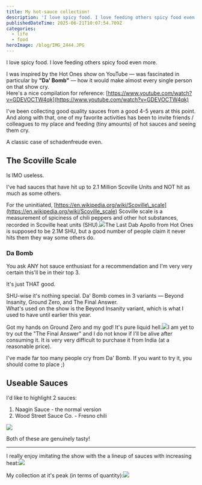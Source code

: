 ```yaml
---
title: My hot-sauce collection!
description: 'I love spicy food. I love feeding others spicy food even more. '
publishedDateTime: 2025-06-21T10:07:54.709Z
categories:
  - life
  - food
heroImage: /blog/IMG_2444.JPG
---
```


I love spicy food. I love feeding others spicy food even more. 

I was inspired by the Hot Ones show on YouTube — was fascinated in particular by **"Da' Bomb"** — how it would make almost every single person on that show cry.\
Here's a nice compilation for reference: [https://www.youtube.com/watch?v=GDEVOCTW4qk](https://www.youtube.com/watch?v=GDEVOCTW4qk)

I've been collecting good quality sauces from a good 4-5 years at this point. And along with that, one of my favorite activities has been to invite friends / colleagues to my place and feeding (tiny amounts) of hot sauces and seeing them cry.

A classic case of schadenfreude even.

## The Scoville Scale

Is IMO useless.

I've had sauces that have hit up to 2.1 Million Scoville Units and NOT hit as much as some others.

For the uninitiated, [https://en.wikipedia.org/wiki/Scoville\_scale](https://en.wikipedia.org/wiki/Scoville_scale) Scoville scale is a measurement of spiciness of chili peppers and other hot substances, recorded in Scoville heat units (SHU).![](/blog/IMG_3817.JPG)The Last Dab Apollo from Hot Ones is supposed to be 2.1M SHU, but a good number of people claim it never hits them they way some others do.

### Da Bomb

You ask ANY hot sauce enthusiast for a recommendation and I'm very very certain this'll be in their top 3.

It's just THAT good.

SHU-wise it's nothing special. Da' Bomb comes in 3 variants — Beyond Insanity, Ground Zero, and The Final Answer.\
What's used on the show is the Beyond Insanity variant, which is what I used to have until earlier this year.

Got my hands on Ground Zero and my god! It's pure liquid hell.![](/blog/IMG_0544.jpg)I am yet to try out the "The Final Answer" and I do not know if I'll be alive after consuming it. It is very very difficult to purchase it from India (at a reasonable price).

I've made far too many people cry from Da' Bomb. If you want to try it, you should come to place ;)

## Useable Sauces

I'd like to highlight 2 sauces:

1. Naagin Sauce - the normal version
2. Wood Street Sauce Co. - Fresno chili 

![](/blog/IMG_20210925_092302.jpg)

Both of these are genuinely tasty!

***

I really enjoy imitating the show with the a lineup of sauces with increasing heat:![](/blog/IMG_20211224_155524~2.jpg)

My collection at it's peak (in terms of quantity):![](/blog/IMG_2444.JPG)
